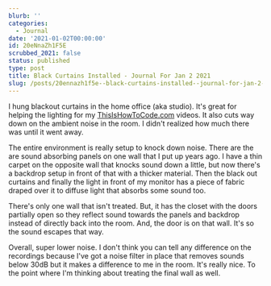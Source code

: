 ```yaml
---
blurb: ''
categories:
  - Journal
date: '2021-01-02T00:00:00'
id: 20eNnaZh1F5E
scrubbed_2021: false
status: published
type: post
title: Black Curtains Installed - Journal For Jan 2 2021
slug: /posts/20ennazh1f5e--black-curtains-installed--journal-for-jan-2-2021
---
```


I hung blackout curtains in the home office (aka studio). It's great for helping the lighting for my [ThisIsHowToCode.com](https://www.thisishowtocode.com) videos. It also cuts way down on the ambient noise in the room. I didn't realized how much there was until it went away. 

The entire environment is really setup to knock down noise. There are the are sound absorbing panels on one wall that I put up years ago. I have a thin carpet on the opposite wall that knocks sound down a little, but now there's a backdrop setup in front of that with a thicker material. Then the black out curtains and finally the light in front of my monitor has a piece of fabric draped over it to diffuse light that absorbs some sound too. 

There's only one wall that isn't treated. But, it has the closet with the doors partially open so they reflect sound towards the panels and backdrop instead of directly back into the room. And, the door is on that wall. It's  so the sound escapes that way. 

Overall, super lower noise. I don't think you can tell any difference on the recordings because I've got a noise filter in place that removes sounds below 30dB but it makes a difference to me in the room. It's really nice. To the point where I'm thinking about treating the final wall as well.
